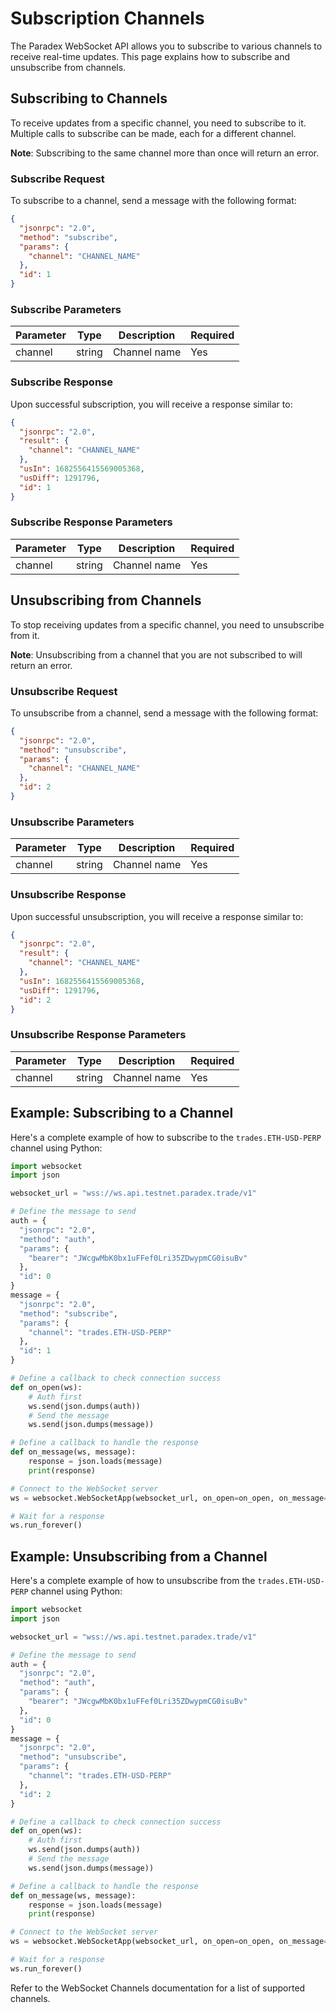 # Subscription Channels

The Paradex WebSocket API allows you to subscribe to various channels to receive real-time updates. This page explains how to subscribe and unsubscribe from channels.

## Subscribing to Channels

To receive updates from a specific channel, you need to subscribe to it. Multiple calls to subscribe can be made, each for a different channel.

**Note**: Subscribing to the same channel more than once will return an error.

### Subscribe Request

To subscribe to a channel, send a message with the following format:

```json
{
  "jsonrpc": "2.0",
  "method": "subscribe",
  "params": {
    "channel": "CHANNEL_NAME"
  },
  "id": 1
}
```

### Subscribe Parameters

| Parameter | Type | Description | Required |
|-----------|------|-------------|----------|
| channel | string | Channel name | Yes |

### Subscribe Response

Upon successful subscription, you will receive a response similar to:

```json
{
  "jsonrpc": "2.0",
  "result": {
    "channel": "CHANNEL_NAME"
  },
  "usIn": 1682556415569005368,
  "usDiff": 1291796,
  "id": 1
}
```

### Subscribe Response Parameters

| Parameter | Type | Description | Required |
|-----------|------|-------------|----------|
| channel | string | Channel name | Yes |

## Unsubscribing from Channels

To stop receiving updates from a specific channel, you need to unsubscribe from it.

**Note**: Unsubscribing from a channel that you are not subscribed to will return an error.

### Unsubscribe Request

To unsubscribe from a channel, send a message with the following format:

```json
{
  "jsonrpc": "2.0",
  "method": "unsubscribe",
  "params": {
    "channel": "CHANNEL_NAME"
  },
  "id": 2
}
```

### Unsubscribe Parameters

| Parameter | Type | Description | Required |
|-----------|------|-------------|----------|
| channel | string | Channel name | Yes |

### Unsubscribe Response

Upon successful unsubscription, you will receive a response similar to:

```json
{
  "jsonrpc": "2.0",
  "result": {
    "channel": "CHANNEL_NAME"
  },
  "usIn": 1682556415569005368,
  "usDiff": 1291796,
  "id": 2
}
```

### Unsubscribe Response Parameters

| Parameter | Type | Description | Required |
|-----------|------|-------------|----------|
| channel | string | Channel name | Yes |

## Example: Subscribing to a Channel

Here's a complete example of how to subscribe to the `trades.ETH-USD-PERP` channel using Python:

```python
import websocket
import json

websocket_url = "wss://ws.api.testnet.paradex.trade/v1"

# Define the message to send
auth = {
  "jsonrpc": "2.0",
  "method": "auth",
  "params": {
    "bearer": "JWcgwMbK0bx1uFFef0Lri35ZDwypmCG0isuBv"
  },
  "id": 0
}
message = {
  "jsonrpc": "2.0",
  "method": "subscribe",
  "params": {
    "channel": "trades.ETH-USD-PERP"
  },
  "id": 1
}

# Define a callback to check connection success
def on_open(ws):
    # Auth first
    ws.send(json.dumps(auth))
    # Send the message
    ws.send(json.dumps(message))

# Define a callback to handle the response
def on_message(ws, message):
    response = json.loads(message)
    print(response)

# Connect to the WebSocket server
ws = websocket.WebSocketApp(websocket_url, on_open=on_open, on_message=on_message)

# Wait for a response
ws.run_forever()
```

## Example: Unsubscribing from a Channel

Here's a complete example of how to unsubscribe from the `trades.ETH-USD-PERP` channel using Python:

```python
import websocket
import json

websocket_url = "wss://ws.api.testnet.paradex.trade/v1"

# Define the message to send
auth = {
  "jsonrpc": "2.0",
  "method": "auth",
  "params": {
    "bearer": "JWcgwMbK0bx1uFFef0Lri35ZDwypmCG0isuBv"
  },
  "id": 0
}
message = {
  "jsonrpc": "2.0",
  "method": "unsubscribe",
  "params": {
    "channel": "trades.ETH-USD-PERP"
  },
  "id": 2
}

# Define a callback to check connection success
def on_open(ws):
    # Auth first
    ws.send(json.dumps(auth))
    # Send the message
    ws.send(json.dumps(message))

# Define a callback to handle the response
def on_message(ws, message):
    response = json.loads(message)
    print(response)

# Connect to the WebSocket server
ws = websocket.WebSocketApp(websocket_url, on_open=on_open, on_message=on_message)

# Wait for a response
ws.run_forever()
```

Refer to the WebSocket Channels documentation for a list of supported channels. 